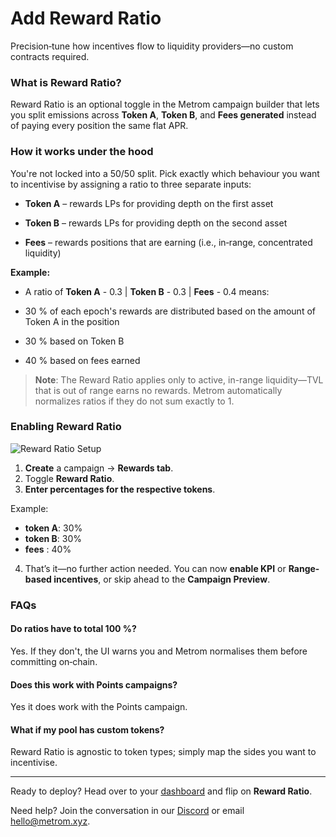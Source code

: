 # Add Reward Ratio


Precision‑tune how incentives flow to liquidity providers—no custom contracts required.

### What is Reward Ratio?
Reward Ratio is an optional toggle in the Metrom campaign builder that lets you split emissions across **Token A**, **Token B**, and **Fees generated** instead of paying every position the same flat APR.


### How it works under the hood

You're not locked into a 50/50 split. Pick exactly which behaviour you want to incentivise by assigning a ratio to three separate inputs:

- **Token A** – rewards LPs for providing depth on the first asset

- **Token B** – rewards LPs for providing depth on the second asset

- **Fees** – rewards positions that are earning (i.e., in‑range, concentrated liquidity)

**Example:**

- A ratio of **Token A** - 0.3 | **Token B** - 0.3 | **Fees** - 0.4 means:

- 30 % of each epoch's rewards are distributed based on the amount of Token A in the position

- 30 % based on Token B

- 40 % based on fees earned

> **Note**: The Reward Ratio applies only to active, in-range liquidity—TVL that is out of range earns no rewards. Metrom automatically normalizes ratios if they do not sum exactly to 1.



### Enabling Reward Ratio

![Reward Ratio Setup](/videos/reward-ratio-setup.gif)

1. **Create** a campaign → **Rewards tab**.
2. Toggle **Reward Ratio**.
3. **Enter percentages for the respective tokens**. 

Example:

 - **token A**: 30%
 - **token B**: 30%
 - **fees**  : 40%

4. That’s it—no further action needed. You can now **enable KPI** or **Range-based incentives**, or skip ahead to the **Campaign Preview**. 

### FAQs

#### Do ratios have to total 100 %?
Yes. If they don't, the UI warns you and Metrom normalises them before committing on‑chain.

#### Does this work with Points campaigns?
Yes it does work with the Points campaign. 

#### What if my pool has custom tokens?
Reward Ratio is agnostic to token types; simply map the sides you want to incentivise.


---

Ready to deploy? Head over to your [dashboard](https://app.metrom.xyz/en/campaigns/create/amm-pool-liquidity) and flip on **Reward Ratio**.

Need help? Join the conversation in our [Discord](https://discord.com/invite/S2kBEAGWbM) or email hello@metrom.xyz.
